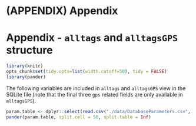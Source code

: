 # (APPENDIX) Appendix {-} 

# Appendix - `alltags` and `alltagsGPS` structure {#appendixA}

```r

library(knitr)
opts_chunk$set(tidy.opts=list(width.cutoff=50), tidy = FALSE)
library(pander)
```

The following variables are included in `alltags` and `alltagsGPS` view in the SQLite file (note that the final three `gps` related fields are only available in `alltagsGPS`).

```r
param.table <- dplyr::select(read.csv("./data/DatabaseParameters.csv", stringsAsFactors = FALSE), 1:2)
pander(param.table, split.cell = 50, split.table = Inf) 
```